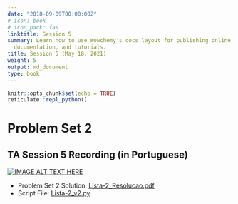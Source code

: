 ```yaml
---
date: "2018-09-09T00:00:00Z"
# icon: book
# icon_pack: fas
linktitle: Session 5
summary: Learn how to use Wowchemy's docs layout for publishing online courses, software
  documentation, and tutorials.
title: Session 5 (May 18, 2021)
weight: 5
output: md_document
type: book
---
```


```r
knitr::opts_chunk$set(echo = TRUE)
reticulate::repl_python()
```

# Problem Set 2

## TA Session 5 Recording (in Portuguese)

[![IMAGE ALT TEXT HERE](https://img.youtube.com/vi/0umglq9dU0k/maxresdefault.jpg)](https://www.youtube.com/watch?v=0umglq9dU0k)

- Problem Set 2 Solution: [Lista-2_Resolucao.pdf](../Lista-2_Resolucao.pdf)
- Script File: [Lista-2_v2.py](../Lista-2_v2.py)

